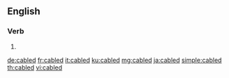 ==English==

===Verb===
{{head|en|verb form}}

# {{en-past of|cable}}

[[de:cabled]]
[[fr:cabled]]
[[it:cabled]]
[[ku:cabled]]
[[mg:cabled]]
[[ja:cabled]]
[[simple:cabled]]
[[th:cabled]]
[[vi:cabled]]